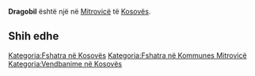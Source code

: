 {{Fshat në 
 | Emri                = Dragobil
 | EmriAlt                = 
 | NAME_SHORT_FORM=      
 | NAME_GENERIC=      
 | NAME_SORT_NAME_RO=      DRAGOBIL
 | FULL_NAME_RO = Dragobil
 | FULL_NAME_ND_RO=Dragobil
 | SORT_NAME_RG=DRAGOBIL
 | FULL_NAME_RG=Dragobil
 | FULL_NAME_ND_RG=Dragobil
 | SRP_NAME_SHORT_FORM=      
 | SRP_NAME_GENERIC=      
 | SRP_NAME_SORT_NAME_RO=      
 | SRP_FULL_NAME_RO = 
 | SRP_FULL_NAME_ND_RO=
 | SRP_SORT_NAME_RG=
 | SRP_FULL_NAME_RG=
 | SRP_FULL_NAME_ND_RG=
 | Emri (Rasa dhanore) = 
 | Figura              = 
 | Shteti              = Kosovo
 | Komuna              = Mitrovicë
 | Kodi postar         = 
 | Sipërfaqja          = 

 | Popullsia           = 

 | Regj. i popullsisë  = 
 | Dend. e popullsisë  = 
 | Faqja zyrtare       = 
 <!--- Koordinatat ----> 
 | Gjerësia            = 42.456944
 | Gjatësia            = 20.726667
 | Lartësia            = 
}}
'''Dragobil''' është një [[]] në [[Mitrovicë]] të [[Kosovës]].

<!-- == Gjeografia == -->
<!-- == Historia == -->
<!-- == Demografia == -->
== Shih edhe ==
{{Komuna Mitrovicë}}
{{Kosovo-Administrata-Cung}}

[[Kategoria:Fshatra në Kosovës]]
[[Kategoria:Fshatra në Kommunes Mitrovicë]]
[[Kategoria:Vendbanime në Kosovës]]